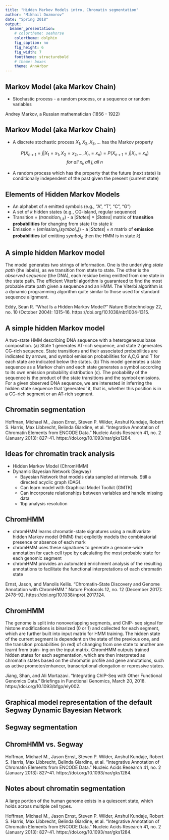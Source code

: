 ```yaml
---
title: "Hidden Markov Models intro, Chromatin segmentation"
author: "Mikhail Dozmorov"
date: "Spring 2018"
output:
  beamer_presentation:
    # colortheme: seahorse
    colortheme: dolphin
    fig_caption: no
    fig_height: 6
    fig_width: 7
    fonttheme: structurebold
    # theme: boxes
    theme: AnnArbor
---
```


## Markov Model (aka Markov Chain)

- Stochastic process - a random process, or a sequence or random variables

\begin{center}
\includegraphics[height=150px]{img/markov.png}
\end{center}

Andrey Markov, a Russian mathematician (1856 - 1922)

## Markov Model (aka Markov Chain)

- A discrete stochastic process $X_1, X_2, X_3,...$ has the Markov property

$$P(X_{n+1}=j|X_1=x_1, X_2=x_2, ..., X_n=x_n) = P(X_{n+1}=j|X_n=x_n)$$
$$for\ all\ x_i, all\ j, all\ n$$

- A random process which has the property that the future (next state) is conditionally independent of the past given the present (current state)

## Elements of Hidden Markov Models

- An alphabet of $n$ emitted symbols (e.g., "A", "T", "C", "G")
- A set of $k$ hidden states (e.g., CG-island, regular sequence)
- Transition = ($transition_{l,k}$) - a $|States| \times |States|$ matrix of **transition probabilities** for changing from state $l$ to state $k$
- Emission = ($emission_k(symbol_n)$) - a $|States| \times n$ matrix of **emission probabilities** (of emitting $symbol_n$ then the HMM is in state $k$) 
<!--
Elements
- Hidden state X
- Clock  
    - at each tick of the clock, the state updates using
-  Dynamical model  
$$X_{i+1} \sim P(X_{i+1}|X_i=x_i)$$  
-  Emission at each state, depending on the state alone $Y$ - this is observed  
$$Y_i \sim P(Y_i|X_i = x_i)$$
-->

## A simple hidden Markov model

\begin{center}
\includegraphics[height=140px]{img/hmm_eddy.png}
\end{center}

\scriptsize The model generates two strings of information. One is the underlying _state path_ (the labels), as we transition from state to state. The other is the _observed sequence_ (the DNA), each residue being emitted from one state in the state path. The efficient Viterbi algorithm is guaranteed to find the most probable state path given a sequence and an HMM. The Viterbi algorithm is a dynamic programming algorithm quite similar to those used for standard sequence alignment.

\tiny Eddy, Sean R. “What Is a Hidden Markov Model?” Nature Biotechnology 22, no. 10 (October 2004): 1315–16. https://doi.org/10.1038/nbt1004-1315.

## A simple hidden Markov model

\begin{center}
\includegraphics[height=140px]{img/hmm_sequence.png}
\end{center}

\tiny A two-state HMM describing DNA sequence with a heterogeneous base composition. (a) State 1 generates AT-rich sequence, and state 2 generates CG-rich sequence. State transitions and their associated probabilities are indicated by arrows, and symbol emission probabilities for A,C,G and T for each state are indicated below the states. (b) This model generates a state sequence as a Markov chain and each state generates a symbol according to its own emission probability distribution (c). The probability of the sequence is the product of the state transitions and the symbol emissions. For a given observed DNA sequence, we are interested in inferring the hidden state sequence that 'generated' it, that is, whether this position is in a CG-rich segment or an AT-rich segment.


## Chromatin segmentation

\begin{center}
\includegraphics[height=180px]{img/chromatin_segmentation.png}
\end{center}

\tiny Hoffman, Michael M., Jason Ernst, Steven P. Wilder, Anshul Kundaje, Robert S. Harris, Max Libbrecht, Belinda Giardine, et al. “Integrative Annotation of Chromatin Elements from ENCODE Data.” Nucleic Acids Research 41, no. 2 (January 2013): 827–41. https://doi.org/10.1093/nar/gks1284.

<!--View of the ENC1 locus on the minus strand using the ENCODE GM12878 segmentations. The unusual state pattern in middle of the gene in all three segmentations reveals a potential intronic regulatory element, which is confirmed by H3K4me1, H3K27ac, DNaseI hypersensitivity and transcription factor binding, and overlaps a putative GENCODE processed transcript.-->

## Ideas for chromatin track analysis

- Hidden Markov Model (ChromHMM)  
- Dynamic Bayesian Network (Segway)  
    - Bayesian Network that models data sampled at intervals. Still a directed acyclic graph (DAG).  
    - Can learn model with Graphical Model Toolkit (GMTK)  
    - Can incorporate relationships between variables and handle missing data  
    - 1bp analysis resolution

## ChromHMM

\begin{center}
\includegraphics[height=70px]{img/chromhmm1.png}
\end{center}

- chromHMM learns chromatin-state signatures using a multivariate hidden Markov model (HMM) that explicitly models the combinatorial presence or absence of each mark
- chromHMM uses these signatures to generate a genome-wide annotation for each cell type by calculating the most probable state for each genomic segment
- chromHMM provides an automated enrichment analysis of the resulting annotations to facilitate the functional interpretations of each chromatin state

\tiny Ernst, Jason, and Manolis Kellis. “Chromatin-State Discovery and Genome Annotation with ChromHMM.” Nature Protocols 12, no. 12 (December 2017): 2478–92. https://doi.org/10.1038/nprot.2017.124.

<!--Tracks of multiple histone modifications are shown from one cell type, IMR90. From such types of tracks, ChromHMM learns a set of chromatin-state definitions de novo, and then assigns each location in the genome to an instance of each state. The chromatin-state assignments for IMR90 made on the basis of the model-->

<!--## ChromHMM

\begin{center}
\includegraphics[height=70px]{img/chromhmm1.png}
\end{center}

The panel on the left displays a heatmap of the emission parameters in which each row corresponds to a different state, and each column corresponds to a different mark for the Roadmap Epigenomics 18-state expanded model defined on the basis of the observed data for six histone modifications (H3K4me1, H3K4me3, H3K27me3, H3K27ac, H3K36me3, and H3K9me3) from ref. 3. The darker blue color corresponds to a greater probability of observing the mark in the state. The heatmap to the right of the emission parameters displays the overlap fold enrichment for various external genomic annotations in IMR90 cells (epigenome E017) and is similar to what was previously shown for H1-hESC cells in ref. 3. A darker blue color corresponds to a greater fold enrichment for a column-specific coloring scale. The heatmap to the right of that shows the fold enrichment for each state for each 200-bp bin position within 2 kb around a set of transcription start sites (TSSs). A darker blue color corresponds to a greater fold enrichment, and there is one color scale for the entire heatmap. Candidate-state descriptions for each state, followed by a state abbreviation, are shown to the right of the heatmaps. 

\tiny https://www.nature.com/articles/nprot.2017.124-->

## ChromHMM

\begin{center}
\includegraphics[height=100px]{img/chromhmm3.png}
\end{center}

\tiny The genome is split into nonoverlapping segments, and ChIP- seq signal for histone modifications is binarized (0 or 1) and collected for each segment, which are further built into input matrix for HMM training. The hidden state of the current segment is dependent on the state of the previous one, and the transition probabilities (in red) of changing from one state to another are learnt from train- ing on the input matrix. ChromHMM outputs trained hidden states for each segmentation, which are then interpreted as chromatin states based on the chromatin profile and gene annotations, such as active promoter/enhancer, transcriptional elongation or repressive states.

\tiny Jiang, Shan, and Ali Mortazavi. “Integrating ChIP-Seq with Other Functional Genomics Data.” Briefings in Functional Genomics, March 20, 2018. https://doi.org/10.1093/bfgp/ely002.

## Graphical model representation of the default Segway Dynamic Bayesian Network

\begin{center}
\includegraphics[height=190px]{img/segway_dbn.png}
\end{center}

<!--Nodes represent random variables. The shape represents the domain of the variable (squares: discrete; circles: continuous), and color represents the visibility of the variable (white: hidden; black: observed). We refer to all other variables pointing inwards to a particular variable as that variable’s parents. Every variable is, given its parents, condition- ally independent of all other variables in the model. Black arcs represent a deterministic conditional dependence, and red arcs represent a stochastic conditional dependence. A dashed arc indicates that, depending on the value of the parent variable along that arc, the conditional parents of the child variable switch deterministically. The model allows n different continuous observation tracks X(i) ∈ {X(1), . . . , X(n)}, which are conditionally dependent on the segment label Q. At any position t ≤ T in the sequence, we always know
whether the variable X(i) is present (X ̊ (i) = 1) or missing (X ̊ (i) = 0). Critically, the depen- ttt
dence between X(i) and Qt is determined based on the value of X ̊ (i). That is, when X ̊ (i) = 0, ttt
the dependence is severed, and thereby whatever information is in the track at the current position has no ability to affect the rest of the model. A binary segment transition variable Jt can either force the segment label to change at the current position (Jt = 1), or prevent it from changing (Jt = 0). The value of Jt is influenced by the segment label and a discrete countdown variable Ct. A regularly occurring ruler marker variable Mt specifies when the countdown variable is allowed to decrease.-->

## Segway segmentation

\begin{center}
\includegraphics[height=170px]{img/segway_example.png}
\end{center}

## ChromHMM vs. Segway

\begin{center}
\includegraphics[height=80px]{img/chromhmm_vs_segway.png}
\end{center}

\tiny Hoffman, Michael M., Jason Ernst, Steven P. Wilder, Anshul Kundaje, Robert S. Harris, Max Libbrecht, Belinda Giardine, et al. “Integrative Annotation of Chromatin Elements from ENCODE Data.” Nucleic Acids Research 41, no. 2 (January 2013): 827–41. https://doi.org/10.1093/nar/gks1284.

## Notes about chromatin segmentation

A large portion of the human genome exists in a quiescent state, which holds across multiple cell types.

\begin{center}
\includegraphics[height=170px]{img/genome_segmentation.png}
\end{center}

\tiny Hoffman, Michael M., Jason Ernst, Steven P. Wilder, Anshul Kundaje, Robert S. Harris, Max Libbrecht, Belinda Giardine, et al. “Integrative Annotation of Chromatin Elements from ENCODE Data.” Nucleic Acids Research 41, no. 2 (January 2013): 827–41. https://doi.org/10.1093/nar/gks1284.

<!--
## Problems

- Estimating a model  
    - given a set of data $Y_i=y_i$, what model produced the data?
- Inference  
    - given a string and a model, what set of hidden states produced the data?
-->
